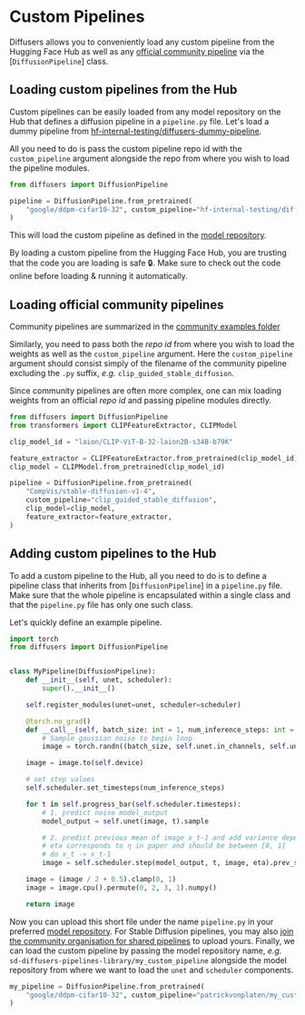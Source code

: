 <!--Copyright 2022 The HuggingFace Team. All rights reserved.

Licensed under the Apache License, Version 2.0 (the "License"); you may not use this file except in compliance with
the License. You may obtain a copy of the License at

http://www.apache.org/licenses/LICENSE-2.0

Unless required by applicable law or agreed to in writing, software distributed under the License is distributed on
an "AS IS" BASIS, WITHOUT WARRANTIES OR CONDITIONS OF ANY KIND, either express or implied. See the License for the
specific language governing permissions and limitations under the License.
-->

# Custom Pipelines

Diffusers allows you to conveniently load any custom pipeline from the Hugging Face Hub as well as any [official community pipeline](https://github.com/huggingface/diffusers/tree/main/examples/community) 
via the [`DiffusionPipeline`] class.

## Loading custom pipelines from the Hub

Custom pipelines can be easily loaded from any model repository on the Hub that defines a diffusion pipeline in a `pipeline.py` file.
Let's load a dummy pipeline from [hf-internal-testing/diffusers-dummy-pipeline](https://huggingface.co/hf-internal-testing/diffusers-dummy-pipeline).

All you need to do is pass the custom pipeline repo id with the `custom_pipeline` argument alongside the repo from where you wish to load the pipeline modules.

```python
from diffusers import DiffusionPipeline

pipeline = DiffusionPipeline.from_pretrained(
    "google/ddpm-cifar10-32", custom_pipeline="hf-internal-testing/diffusers-dummy-pipeline"
)
```

This will load the custom pipeline as defined in the [model repository](https://huggingface.co/hf-internal-testing/diffusers-dummy-pipeline/blob/main/pipeline.py).

<Tip warning={true} >

By loading a custom pipeline from the Hugging Face Hub, you are trusting that the code you are loading 
is safe 🔒. Make sure to check out the code online before loading & running it automatically.

</Tip>

## Loading official community pipelines

Community pipelines are summarized in the [community examples folder](https://github.com/huggingface/diffusers/tree/main/examples/community) 

Similarly, you need to pass both the *repo id* from where you wish to load the weights as well as the `custom_pipeline` argument. Here the `custom_pipeline` argument should consist simply of the filename of the community pipeline excluding the `.py` suffix, *e.g.* `clip_guided_stable_diffusion`.

Since community pipelines are often more complex, one can mix loading weights from an official *repo id*
and passing pipeline modules directly.

```python
from diffusers import DiffusionPipeline
from transformers import CLIPFeatureExtractor, CLIPModel

clip_model_id = "laion/CLIP-ViT-B-32-laion2B-s34B-b79K"

feature_extractor = CLIPFeatureExtractor.from_pretrained(clip_model_id)
clip_model = CLIPModel.from_pretrained(clip_model_id)

pipeline = DiffusionPipeline.from_pretrained(
    "CompVis/stable-diffusion-v1-4",
    custom_pipeline="clip_guided_stable_diffusion",
    clip_model=clip_model,
    feature_extractor=feature_extractor,
)
```

## Adding custom pipelines to the Hub

To add a custom pipeline to the Hub, all you need to do is to define a pipeline class that inherits 
from [`DiffusionPipeline`] in a `pipeline.py` file.
Make sure that the whole pipeline is encapsulated within a single class and that the `pipeline.py` file
has only one such class.

Let's quickly define an example pipeline.


```python
import torch
from diffusers import DiffusionPipeline


class MyPipeline(DiffusionPipeline):
    def __init__(self, unet, scheduler):
        super().__init__()

    self.register_modules(unet=unet, scheduler=scheduler)

    @torch.no_grad()
    def __call__(self, batch_size: int = 1, num_inference_steps: int = 50):
        # Sample gaussian noise to begin loop
        image = torch.randn((batch_size, self.unet.in_channels, self.unet.sample_size, self.unet.sample_size))

    image = image.to(self.device)

    # set step values
    self.scheduler.set_timesteps(num_inference_steps)

    for t in self.progress_bar(self.scheduler.timesteps):
        # 1. predict noise model_output
        model_output = self.unet(image, t).sample

        # 2. predict previous mean of image x_t-1 and add variance depending on eta
        # eta corresponds to η in paper and should be between [0, 1]
        # do x_t -> x_t-1
        image = self.scheduler.step(model_output, t, image, eta).prev_sample

    image = (image / 2 + 0.5).clamp(0, 1)
    image = image.cpu().permute(0, 2, 3, 1).numpy()

    return image
```

Now you can upload this short file under the name `pipeline.py` in your preferred [model repository](https://huggingface.co/docs/hub/models-uploading). For Stable Diffusion pipelines, you may also [join the community organisation for shared pipelines](https://huggingface.co/organizations/sd-diffusers-pipelines-library/share/BUPyDUuHcciGTOKaExlqtfFcyCZsVFdrjr) to upload yours.
Finally, we can load the custom pipeline by passing the model repository name, *e.g.* `sd-diffusers-pipelines-library/my_custom_pipeline` alongside the model repository from where we want to load the `unet` and `scheduler` components.

```python
my_pipeline = DiffusionPipeline.from_pretrained(
    "google/ddpm-cifar10-32", custom_pipeline="patrickvonplaten/my_custom_pipeline"
)
```
